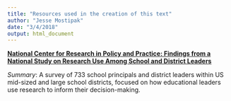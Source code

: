 ```yaml
---
title: "Resources used in the creation of this text"
author: "Jesse Mostipak"
date: "3/4/2018"
output: html_document
---
```


__[National Center for Research in Policy and Practice: Findings from a National Study on Research Use Among School and District Leaders](http://ncrpp.org/assets/documents/NCRPP_Technical-Report-1_National-Survey-of-Research-Use.pdf)__   

_Summary_: A survey of 733 school principals and district leaders within US mid-sized and large school districts, focused on how educational leaders use research to inform their decision-making.
